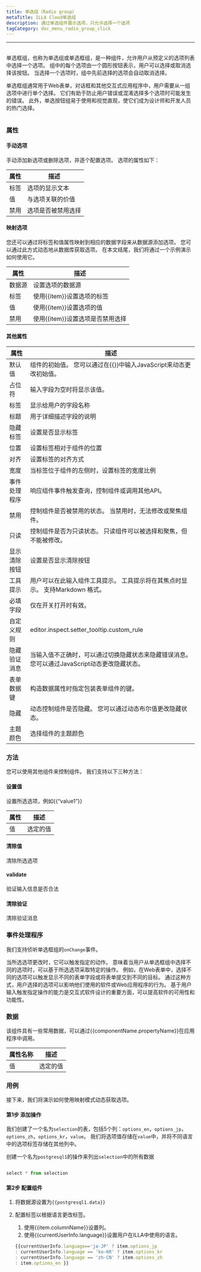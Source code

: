 ```yaml
---
title: 单选组（Radio group）
metaTitle: ILLA Cloud单选组
description: 通过单选组件展示选项，只允许选择一个选项
tagCategory: doc_menu_radio_group_click
---
```


* * *

## <Heading hidden>单选组（Radio group）</Heading>

单选框组，也称为单选组或单选框组，是一种组件，允许用户从预定义的选项列表中选择一个选项。 组中的每个选项由一个圆形按钮表示，用户可以选择或取消选择该按钮。 当选择一个选项时，组中先前选择的选项会自动取消选择。

单选框组通常用于Web表单，对话框和其他交互式应用程序中，用户需要从一组选项中进行单个选择。 它们有助于防止用户错误或混淆选择多个选项时可能发生的错误。 此外，单选按钮组易于使用和视觉直观，使它们成为设计师和开发人员的热门选择。

<img src='https://cdn.illacloud.com/official-website/img/docs/assemble/radiogroup1.png' alt="" />

### 属性

#### 手动选项

手动添加新选项或删除选项，并逐个配置选项。 选项的属性如下： 

| 属性 | 描述        |
| -- | --------- |
| 标签 | 选项的显示文本   |
| 值  | 与选项关联的价值  |
| 禁用 | 选项是否被禁用选择 |

#### 映射选项

您还可以通过将标签和值属性映射到相应的数据字段来从数据源添加选项。 您可以通过此方式动态地从数据库获取选项。 在本文结尾，我们将通过一个示例演示如何使用它。

| 属性  | 描述                   |
| --- | -------------------- |
| 数据源 | 设置选项的数据源             |
| 标签  | 使用{{item}}设置选项的标签    |
| 值   | 使用{{item}}设置选项的值     |
| 禁用  | 使用{{item}}设置选项是否禁用选择 |

#### 其他属性

| 属性     | 描述                                                   |
| ------ | ---------------------------------------------------- |
| 默认值    | 组件的初始值。 您可以通过在{{}}中输入JavaScript来动态更改初始值。             |
| 占位符    | 输入字段为空时将显示该值。                                        |
| 标签     | 显示给用户的字段名称                                           |
| 标题     | 用于详细描述字段的说明                                          |
| 隐藏标签   | 设置是否显示标签                                             |
| 位置     | 设置标签相对于组件的位置                                         |
| 对齐     | 设置标签的对齐方式                                            |
| 宽度     | 当标签位于组件的左侧时，设置标签的宽度比例                                |
| 事件处理程序 | 响应组件事件触发查询，控制组件或调用其他API。                             |
| 禁用     | 控制组件是否被禁用的状态。 当禁用时，无法修改或聚焦组件。                        |
| 只读     | 控制组件是否为只读状态。 只读组件可以被选择和聚焦，但不能被修改。                    |
| 显示清除按钮 | 设置是否显示清除按钮                                           |
| 工具提示   | 用户可以在此输入组件工具提示。 工具提示将在其焦点时显示。 支持Markdown 格式。         |
| 必填字段   | 仅在开关打开时有效。                                           |
| 自定义规则  | editor.inspect.setter_tooltip.custom_rule            |
| 隐藏验证消息 | 当输入值不正确时，可以通过切换隐藏状态来隐藏错误消息。 您可以通过JavaScript动态更改隐藏状态。 |
| 表单数据键  | 构造数据属性时指定包装表单组件的键。                                   |
| 隐藏     | 动态控制组件是否隐藏。 您可以通过动态布尔值更改隐藏状态。                        |
| 主题颜色   | 选择组件的主题颜色                                            |

### 方法

您可以使用其他组件来控制组件。 我们支持以下三种方法：

#### 设置值

设置所选选项，例如{{“value1”}}

| 属性 | 描述   |
| -- | ---- |
| 值  | 选定的值 |

#### 清除值

清除所选选项

#### validate

验证输入信息是否合法

#### 清除验证

清除验证消息

### 事件处理程序

我们支持侦听单选框组的`onChange`事件。 

当所选选项更改时，它可以触发指定的动作。 意味着当用户从单选框组中选择不同的选项时，可以基于所选选项采取特定的操作。 例如，在Web表单中，选择不同的选项可以触发显示不同的表单字段或将表单提交到不同的目标。 通过这种方式，用户选择的选项可以影响他们使用的软件或Web应用程序的行为。 基于用户输入触发指定操作的能力是交互式软件设计的重要方面，可以提高软件的可用性和功能性。

### 数据

该组件具有一些常用数据，可以通过{{componentName.propertyName}}在应用程序中调用。

| 属性名称 | 描述   |
| ---- | ---- |
| 值    | 选定的值 |

### 用例

接下来，我们将演示如何使用映射模式动态获取选项。 

#### 第1步 添加操作

我们创建了一个名为`selection`的表，包括5个列：`options_en`，`options_jp`，`options_zh`，`options_kr`，`value`。 我们将选项值存储在`value`中，并将不同语言中的选项标签存储在其他列中。 

创建一个名为`postgresql1`的操作来列出`selection`中的所有数据

<img src='https://cdn.illacloud.com/official-website/img/docs/assemble/radio1.png' alt="" />

```jsx
select * from selection

```

#### 第2步 配置组件

1.  将数据源设置为`{{postgresql1.data}}` 
2.  配置标签以根据语言更改标签。 

    1.  使用{{item.columnName}}设置列。 
    2.  使用{{currentUserInfo.language}}设置用户在ILLA中使用的语言。

    ```jsx
    {{currentUserInfo.language=='ja-JP' ? item.options_jp
    : currentUserInfo.language == 'ko-KR' ? item.options_kr
    : currentUserInfo.language == 'zh-CN' ? item.options_zh
    : item.options_en }}

    ```

<img src='https://cdn.illacloud.com/official-website/img/docs/assemble/radiogroup2.png' alt="" />
